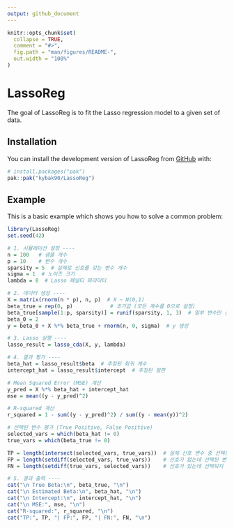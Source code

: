 ```yaml
---
output: github_document
---
```


<!-- README.md is generated from README.Rmd. Please edit that file -->

```r
knitr::opts_chunk$set(
  collapse = TRUE,
  comment = "#>",
  fig.path = "man/figures/README-",
  out.width = "100%"
)
```

# LassoReg

<!-- badges: start -->
<!-- badges: end -->

The goal of LassoReg is to fit the Lasso regression model to a given set of data.

## Installation

You can install the development version of LassoReg from [GitHub](https://github.com/) with:

``` r
# install.packages("pak")
pak::pak("kybak90/LassoReg")
```

## Example

This is a basic example which shows you how to solve a common problem:

```r
library(LassoReg)
set.seed(42)

# 1. 시뮬레이션 설정 ----
n = 100   # 샘플 개수
p = 10    # 변수 개수
sparsity = 5  # 실제로 신호를 갖는 변수 개수
sigma = 1  # 노이즈 크기
lambda = 8  # Lasso 페널티 파라미터

# 2. 데이터 생성 ----
X = matrix(rnorm(n * p), n, p)  # X ~ N(0,1)
beta_true = rep(0, p)            # 초기값 (모든 계수를 0으로 설정)
beta_true[sample(1:p, sparsity)] = runif(sparsity, 1, 3)  # 일부 변수만 신호 부여
beta_0 = 2
y = beta_0 + X %*% beta_true + rnorm(n, 0, sigma)  # y 생성

# 3. Lasso 실행 ----
lasso_result = lasso_cda(X, y, lambda)

# 4. 결과 평가 ----
beta_hat = lasso_result$beta  # 추정된 회귀 계수
intercept_hat = lasso_result$intercept  # 추정된 절편

# Mean Squared Error (MSE) 계산
y_pred = X %*% beta_hat + intercept_hat
mse = mean((y - y_pred)^2)

# R-squared 계산
r_squared = 1 - sum((y - y_pred)^2) / sum((y - mean(y))^2)

# 선택된 변수 평가 (True Positive, False Positive)
selected_vars = which(beta_hat != 0)
true_vars = which(beta_true != 0)

TP = length(intersect(selected_vars, true_vars))  # 실제 신호 변수 중 선택된 변수
FP = length(setdiff(selected_vars, true_vars))    # 신호가 없는데 선택된 변수
FN = length(setdiff(true_vars, selected_vars))    # 신호가 있는데 선택되지 않은 변수

# 5. 결과 출력 ----
cat("\n True Beta:\n", beta_true, "\n")
cat("\n Estimated Beta:\n", beta_hat, "\n")
cat("\n Intercept:\n", intercept_hat, "\n")
cat("\n MSE:", mse, "\n")
cat("R-squared:", r_squared, "\n")
cat("TP:", TP, "| FP:", FP, "| FN:", FN, "\n")
```

